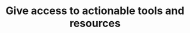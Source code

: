 ---
title: 'Give access to actionable tools and resources'
description: 'Display inline code and code blocks'
icon: 'spinner'
---